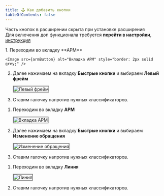 ```yaml
---
title: 🕹️ Как добавить кнопки
tableOfContents: false
---
```




Часть кнопок в расширении скрыта при установке расширения\
Для включения доп функционала требуется **перейти в настройки**, [инструкция](/domru-helper/wiki/instructions/open-settings/)

<Tabs>

<TabItem label="Левый фрейм" icon="setting">
1. Переходим во вкладку **АРМ**

    <Image src={armButton} alt="Вкладка АРМ" style="border: 2px solid grey;" />

2. Далее нажимаем на вкладку **Быстрые кнопки** и выбираем **Левый фрейм**

   <Image src={leftFrame} alt="Левый фрейм" style="border: 2px solid grey;" />

3. Ставим галочку напротив нужных классификаторов.

</TabItem>

<TabItem label="Изменение обращение" icon="pencil">

1.  Переходим во вкладку **АРМ**

    <Image src={armButton} alt="Вкладка АРМ" style="border: 2px solid grey;" />

2.  Далее нажимаем на вкладку **Быстрые кнопки** и выбираем **Изменение обращения**

    <Image
      src={editReq}
      alt="Изменение обращения"
      style="border: 2px solid grey;"
    />

3.  Ставим галочку напротив нужных классификаторов.

</TabItem>

<TabItem label="Линия" icon="seti:xml">

1. Переходим во вкладку **Линия**

   <Image src={lineButton} alt="Линия" style="border: 2px solid grey;" />

2. Ставим галочку напротив нужных классификаторов.

</TabItem>

</Tabs>
